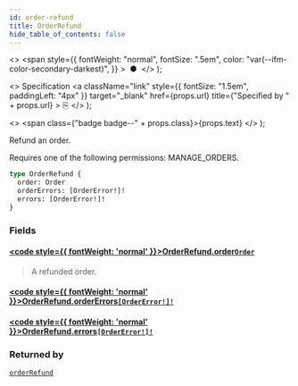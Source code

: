 ```yaml
---
id: order-refund
title: OrderRefund
hide_table_of_contents: false
---
```


  <>
    <span
      style={{
        fontWeight: "normal",
        fontSize: ".5em",
        color: "var(--ifm-color-secondary-darkest)",
      }}
    >
      &nbsp;●&nbsp;
    </span>
  </>
);

  <>
    Specification
    <a
      className="link"
      style={{ fontSize: "1.5em", paddingLeft: "4px" }}
      target="\_blank"
      href={props.url}
      title={"Specified by " + props.url}
    >
      ⎘
    </a>
  </>
);

  <>
    <span class={"badge badge--" + props.class}>{props.text}</span>
  </>
);

Refund an order.

Requires one of the following permissions: MANAGE_ORDERS.

```graphql
type OrderRefund {
  order: Order
  orderErrors: [OrderError!]!
  errors: [OrderError!]!
}
```

### Fields

#### [<code style={{ fontWeight: 'normal' }}>OrderRefund.<b>order</b></code>](#)<Bullet />[`Order`](../../api-reference/objects/order) <Badge class="secondary" text="object"/>

> A refunded order.

#### [<code style={{ fontWeight: 'normal' }}>OrderRefund.<b>orderErrors</b></code>](#)<Bullet />[`[OrderError!]!`](../../api-reference/objects/order-error) <Badge class="secondary" text="non-null"/> <Badge class="secondary" text="object"/>

>

#### [<code style={{ fontWeight: 'normal' }}>OrderRefund.<b>errors</b></code>](#)<Bullet />[`[OrderError!]!`](../../api-reference/objects/order-error) <Badge class="secondary" text="non-null"/> <Badge class="secondary" text="object"/>

>

### Returned by

[`orderRefund`](../../api-reference/mutations/order-refund) <Badge class="secondary" text="mutation"/>
